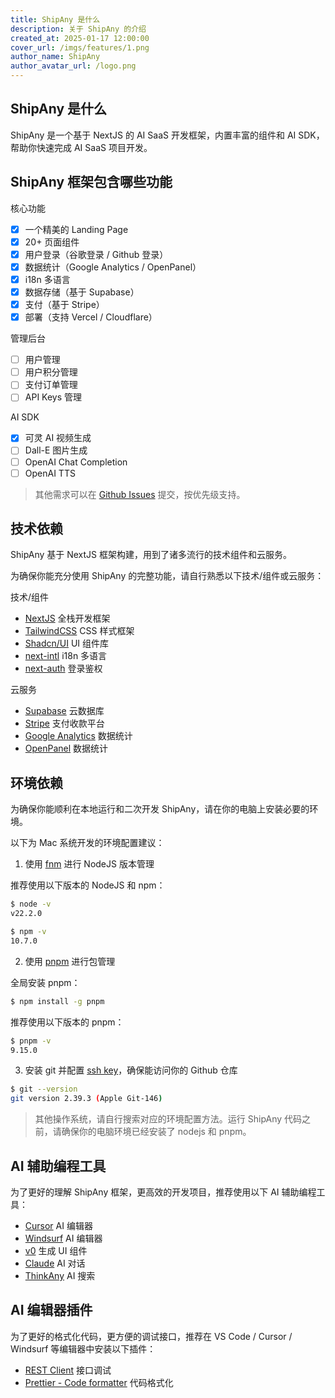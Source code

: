 ```yaml
---
title: ShipAny 是什么
description: 关于 ShipAny 的介绍
created_at: 2025-01-17 12:00:00
cover_url: /imgs/features/1.png
author_name: ShipAny
author_avatar_url: /logo.png
---
```


## ShipAny 是什么

ShipAny 是一个基于 NextJS 的 AI SaaS 开发框架，内置丰富的组件和 AI SDK，帮助你快速完成 AI SaaS 项目开发。

## ShipAny 框架包含哪些功能

核心功能

- [x] 一个精美的 Landing Page
- [x] 20+ 页面组件
- [x] 用户登录（谷歌登录 / Github 登录）
- [x] 数据统计（Google Analytics / OpenPanel）
- [x] i18n 多语言
- [x] 数据存储（基于 Supabase）
- [x] 支付（基于 Stripe）
- [x] 部署（支持 Vercel / Cloudflare）

管理后台

- [ ] 用户管理
- [ ] 用户积分管理
- [ ] 支付订单管理
- [ ] API Keys 管理

AI SDK

- [x] 可灵 AI 视频生成
- [ ] Dall-E 图片生成
- [ ] OpenAI Chat Completion
- [ ] OpenAI TTS

> 其他需求可以在 [Github Issues](https://github.com/shipanyai/shipany-template-one/issues) 提交，按优先级支持。

## 技术依赖

ShipAny 基于 NextJS 框架构建，用到了诸多流行的技术组件和云服务。

为确保你能充分使用 ShipAny 的完整功能，请自行熟悉以下技术/组件或云服务：

技术/组件

- [NextJS](https://nextjs.org/docs) 全栈开发框架
- [TailwindCSS](https://tailwindcss.com/) CSS 样式框架
- [Shadcn/UI](https://ui.shadcn.com/docs) UI 组件库
- [next-intl](https://next-intl.dev/) i18n 多语言
- [next-auth](https://authjs.dev/) 登录鉴权

云服务

- [Supabase](https://supabase.com/) 云数据库
- [Stripe](https://stripe.com/) 支付收款平台
- [Google Analytics](https://analytics.google.com/) 数据统计
- [OpenPanel](https://openpanel.dev) 数据统计

## 环境依赖

为确保你能顺利在本地运行和二次开发 ShipAny，请在你的电脑上安装必要的环境。

以下为 Mac 系统开发的环境配置建议：

1. 使用 [fnm](https://github.com/Schniz/fnm) 进行 NodeJS 版本管理

推荐使用以下版本的 NodeJS 和 npm：

```bash
$ node -v
v22.2.0

$ npm -v
10.7.0
```

2. 使用 [pnpm](https://pnpm.io/installation) 进行包管理

全局安装 pnpm：

```bash
$ npm install -g pnpm
```

推荐使用以下版本的 pnpm：

```bash
$ pnpm -v
9.15.0
```

3. 安装 git 并配置 [ssh key](https://docs.github.com/en/authentication/connecting-to-github-with-ssh)，确保能访问你的 Github 仓库

```bash
$ git --version
git version 2.39.3 (Apple Git-146)
```

> 其他操作系统，请自行搜索对应的环境配置方法。运行 ShipAny 代码之前，请确保你的电脑环境已经安装了 nodejs 和 pnpm。

## AI 辅助编程工具

为了更好的理解 ShipAny 框架，更高效的开发项目，推荐使用以下 AI 辅助编程工具：

- [Cursor](https://www.cursor.com/) AI 编辑器
- [Windsurf](https://codeium.com/windsurf) AI 编辑器
- [v0](https://v0.dev/) 生成 UI 组件
- [Claude](https://claude.ai/) AI 对话
- [ThinkAny](https://thinkany.ai/) AI 搜索

## AI 编辑器插件

为了更好的格式化代码，更方便的调试接口，推荐在 VS Code / Cursor / Windsurf 等编辑器中安装以下插件：

- [REST Client](https://marketplace.visualstudio.com/items?itemName=humao.rest-client) 接口调试
- [Prettier - Code formatter](https://marketplace.cursorapi.com/items?itemName=esbenp.prettier-vscode) 代码格式化
